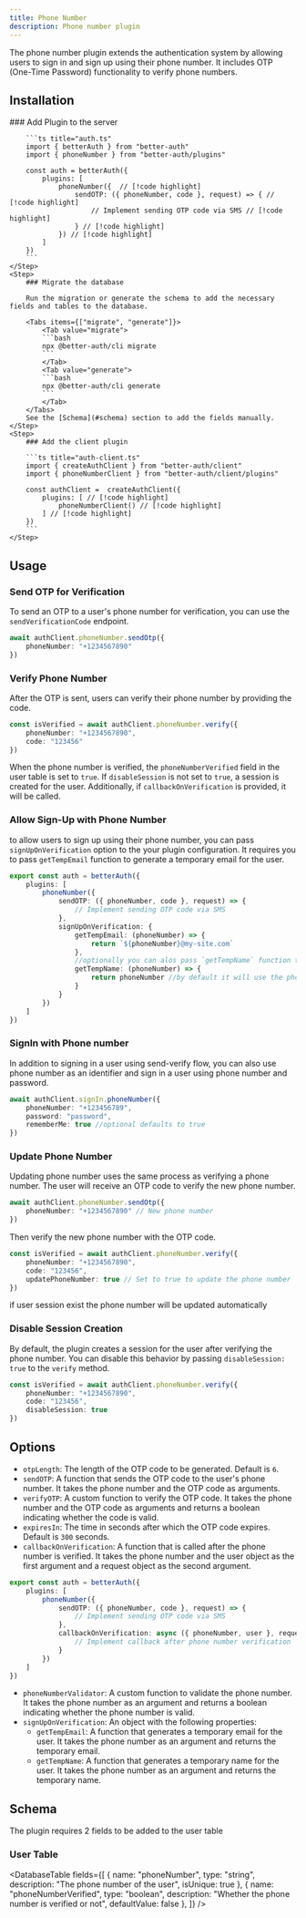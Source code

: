 ```yaml
---
title: Phone Number
description: Phone number plugin
---
```


The phone number plugin extends the authentication system by allowing users to sign in and sign up using their phone number. It includes OTP (One-Time Password) functionality to verify phone numbers.

## Installation

<Steps>
    <Step>
        ### Add Plugin to the server

        ```ts title="auth.ts"
        import { betterAuth } from "better-auth"
        import { phoneNumber } from "better-auth/plugins"

        const auth = betterAuth({
            plugins: [ 
                phoneNumber({  // [!code highlight]
                    sendOTP: ({ phoneNumber, code }, request) => { // [!code highlight]
                        // Implement sending OTP code via SMS // [!code highlight]
                    } // [!code highlight]
                }) // [!code highlight]
            ] 
        })
        ```
    </Step>
    <Step>
        ### Migrate the database

        Run the migration or generate the schema to add the necessary fields and tables to the database.

        <Tabs items={["migrate", "generate"]}>
            <Tab value="migrate">
            ```bash
            npx @better-auth/cli migrate
            ```
            </Tab>
            <Tab value="generate">
            ```bash
            npx @better-auth/cli generate
            ```
            </Tab>
        </Tabs>
        See the [Schema](#schema) section to add the fields manually.
    </Step>
    <Step>
        ### Add the client plugin

        ```ts title="auth-client.ts"
        import { createAuthClient } from "better-auth/client"
        import { phoneNumberClient } from "better-auth/client/plugins"

        const authClient =  createAuthClient({
            plugins: [ // [!code highlight]
                phoneNumberClient() // [!code highlight]
            ] // [!code highlight]
        })
        ```
    </Step>
</Steps>

## Usage

### Send OTP for Verification

To send an OTP to a user's phone number for verification, you can use the `sendVerificationCode` endpoint.

```ts title="auth-client.ts"
await authClient.phoneNumber.sendOtp({
    phoneNumber: "+1234567890"
})
```

### Verify Phone Number

After the OTP is sent, users can verify their phone number by providing the code.

```ts title="auth-client.ts"
const isVerified = await authClient.phoneNumber.verify({
    phoneNumber: "+1234567890",
    code: "123456"
})
```

When the phone number is verified, the `phoneNumberVerified` field in the user table is set to `true`. If `disableSession` is not set to `true`, a session is created for the user. Additionally, if `callbackOnVerification` is provided, it will be called.

### Allow Sign-Up with Phone Number

to allow users to sign up using their phone number, you can pass `signUpOnVerification` option to the your plugin configuration. It requires you to pass `getTempEmail` function to generate a temporary email for the user.

```ts title="auth.ts"
export const auth = betterAuth({
    plugins: [
        phoneNumber({
            sendOTP: ({ phoneNumber, code }, request) => {
                // Implement sending OTP code via SMS
            },
            signUpOnVerification: {
                getTempEmail: (phoneNumber) => {
                    return `${phoneNumber}@my-site.com`
                },
                //optionally you can alos pass `getTempName` function to generate a temporary name for the user
                getTempName: (phoneNumber) => {
                    return phoneNumber //by default it will use the phone number as the name
                }
            }
        })
    ]
})
```

### SignIn with Phone number

In addition to signing in a user using send-verify flow, you can also use phone number as an identifier and sign in a user using phone number and password.

```ts
await authClient.signIn.phoneNumber({
    phoneNumber: "+123456789",
    password: "password",
    rememberMe: true //optional defaults to true
})
```

### Update Phone Number

Updating phone number uses the same process as verifying a phone number. The user will receive an OTP code to verify the new phone number.


```ts title="auth-client.ts"
await authClient.phoneNumber.sendOtp({
    phoneNumber: "+1234567890" // New phone number
})
```

Then verify the new phone number with the OTP code. 

```ts title="auth-client.ts"
const isVerified = await authClient.phoneNumber.verify({
    phoneNumber: "+1234567890",
    code: "123456",
    updatePhoneNumber: true // Set to true to update the phone number
})
```

if user session exist the phone number will be updated automatically


### Disable Session Creation

By default, the plugin creates a session for the user after verifying the phone number. You can disable this behavior by passing `disableSession: true` to the `verify` method.

```ts title="auth-client.ts"
const isVerified = await authClient.phoneNumber.verify({
    phoneNumber: "+1234567890",
    code: "123456",
    disableSession: true
})
```

## Options

- `otpLength`: The length of the OTP code to be generated. Default is `6`.
- `sendOTP`: A function that sends the OTP code to the user's phone number. It takes the phone number and the OTP code as arguments.
- `verifyOTP`: A custom function to verify the OTP code. It takes the phone number and the OTP code as arguments and returns a boolean indicating whether the code is valid.
- `expiresIn`: The time in seconds after which the OTP code expires. Default is `300` seconds.
- `callbackOnVerification`: A function that is called after the phone number is verified. It takes the phone number and the user object as the first argument and a request object as the second argument.
```ts
export const auth = betterAuth({
    plugins: [
        phoneNumber({
            sendOTP: ({ phoneNumber, code }, request) => {
                // Implement sending OTP code via SMS
            },
            callbackOnVerification: async ({ phoneNumber, user }, request) => {
                // Implement callback after phone number verification
            }
        })
    ]
})
```
- `phoneNumberValidator`: A custom function to validate the phone number. It takes the phone number as an argument and returns a boolean indicating whether the phone number is valid.
- `signUpOnVerification`: An object with the following properties:
    - `getTempEmail`: A function that generates a temporary email for the user. It takes the phone number as an argument and returns the temporary email.
    - `getTempName`: A function that generates a temporary name for the user. It takes the phone number as an argument and returns the temporary name.
    

## Schema

The plugin requires 2 fields to be added to the user table 

### User Table
<DatabaseTable
    fields={[
        { 
            name: "phoneNumber", 
            type: "string", 
            description: "The phone number of the user",
            isUnique: true
        },
        { 
            name: "phoneNumberVerified", 
            type: "boolean", 
            description: "Whether the phone number is verified or not",
            defaultValue: false
        },
    ]}
    />

